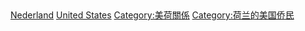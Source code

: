 [[Category:美國駐外大使|Nederland]]
[[Category:駐荷蘭大使|United States]]
[[Category:美荷關係|Category:美荷關係]]
[[Category:荷兰的美国侨民|Category:荷兰的美国侨民]]
‎